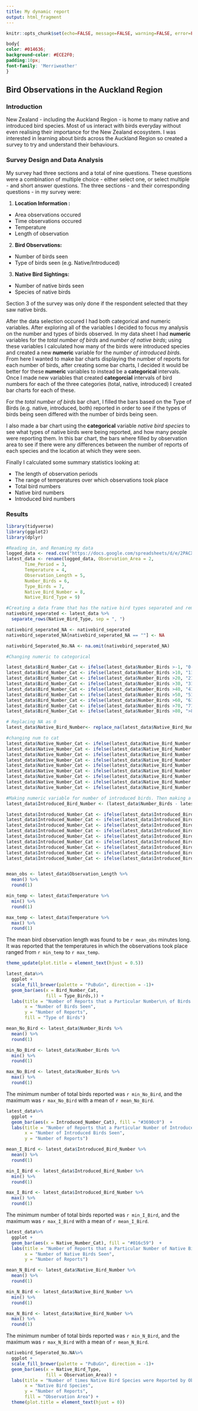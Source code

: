 ---
title: My dynamic report
output: html_fragment
---

```{r setup, include=FALSE}
knitr::opts_chunk$set(echo=FALSE, message=FALSE, warning=FALSE, error=FALSE)

```

```{css}
body{
color: #014636;
background-color: #ECE2F0;
padding:10px;
font-family: 'Merriweather'
}

```

## Bird Observations in the Auckland Region
### Introduction

New Zealand - including the Auckland Region - is home to many native and introduced bird species. Most of us interact with birds everyday without even realising their importance for the New Zealand ecosystem. I was interested in learning about birds across the Auckland Region so created a survey to try and understand their behaviours.

### Survey Design and Data Analysis

My survey had three sections and a total of nine questions. These questions were a combination of multiple choice - either select one, or select multiple - and short answer questions. The three sections - and their corresponding questions - in my survey were:

1. **Location Information :**
* Area observations occured
* Time observations occured
* Temperature
* Length of observation

2. **Bird Observations:**
* Number of birds seen
* Type of birds seen (e.g. Native/Introduced)

3. **Native Bird Sightings: **
* Number of native birds seen
* Species of native birds

Section 3 of the survey was only done if the respondent selected that they saw native birds.

After the data selection occured I had both categorical and numeric variables. After exploring all of the variables I decided to focus my analysis on the number and types of birds observed. In my data sheet I had **numeric** variables for the *total number of birds* and *number of native birds*; using these variables I calculated how many of the birds were introduced species and created a new **numeric** variable for the *number of introduced birds*. From here I wanted to make bar charts displaying the number of reports for each number of birds, after creating some bar charts, I decided it would be better for these **numeric** variables to instead be a **categorical** intervals. Once I made new variables that created **categorcial** intervals of bird numbers for each of the three categories (total, native, introduced) I created bar charts for each of these.

For the *total number of birds* bar chart, I filled the bars based on the Type of Birds (e.g. native, introduced, both) reported in order to see if the types of birds being seen differed with the number of birds being seen. 

I also made a bar chart using the **categorical** variable *native bird species* to see what types of native birds were being reported, and how many people were reporting them. In this bar chart, the bars where filled by observation area to see if there were any differences between the number of reports of each species and the location at which they were seen. 

Finally I calculated some summary statistics looking at:

* The length of observation periods
* The range of temperatures over which observations took place
* Total bird numbers
* Native bird numbers 
* Introduced bird numbers

### Results
```{r}
library(tidyverse)
library(ggplot2)
library(dplyr)

#Reading in, and Renaming my data
logged_data <- read.csv("https://docs.google.com/spreadsheets/d/e/2PACX-1vQV1bDpXEGT2cOltc9VWx7RLWkMoJDZj0SWKBKutZacfwUO50kq-43seYj9AjrGGKhSbEcBIqkzlGb4/pub?output=csv")
latest_data <- rename(logged_data, Observation_Area = 2,
       Time_Period = 3,
       Temperature = 4,
       Observation_Length = 5,
       Number_Birds = 6,
       Type_Birds = 7,
       Native_Bird_Number = 8,
       Native_Bird_Type = 9)

#Creating a data frame that has the native bird types separated and removing any blank cells.
nativebird_seperated <- latest_data %>%
  separate_rows(Native_Bird_Type, sep = ", ")

nativebird_seperated_NA <- nativebird_seperated
nativebird_seperated_NA[nativebird_seperated_NA == ""] <- NA 

nativebird_Seperated_No.NA <- na.omit(nativebird_seperated_NA)

#Changing numeric to categorical

latest_data$Bird_Number_Cat <- ifelse(latest_data$Number_Birds >-1, "0-10", latest_data$Number_Birds)
latest_data$Bird_Number_Cat <- ifelse(latest_data$Number_Birds >10, "11-20", latest_data$Bird_Number_Cat)
latest_data$Bird_Number_Cat <- ifelse(latest_data$Number_Birds >20, "21-30", latest_data$Bird_Number_Cat)
latest_data$Bird_Number_Cat <- ifelse(latest_data$Number_Birds >30, "31-40", latest_data$Bird_Number_Cat)
latest_data$Bird_Number_Cat <- ifelse(latest_data$Number_Birds >40, "41-50", latest_data$Bird_Number_Cat)
latest_data$Bird_Number_Cat <- ifelse(latest_data$Number_Birds >50, "51-60", latest_data$Bird_Number_Cat)
latest_data$Bird_Number_Cat <- ifelse(latest_data$Number_Birds >60, "61-70", latest_data$Bird_Number_Cat)
latest_data$Bird_Number_Cat <- ifelse(latest_data$Number_Birds >70, "71-80", latest_data$Bird_Number_Cat)
latest_data$Bird_Number_Cat <- ifelse(latest_data$Number_Birds >80, ">80", latest_data$Bird_Number_Cat)

# Replacing NA as 0
latest_data$Native_Bird_Number<- replace_na(latest_data$Native_Bird_Number, 0)

#changing num to cat
latest_data$Native_Number_Cat <- ifelse(latest_data$Native_Bird_Number >-1, "0-10", latest_data$Native_Bird_Number)
latest_data$Native_Number_Cat <- ifelse(latest_data$Native_Bird_Number >10, "11-20", latest_data$Native_Number_Cat)
latest_data$Native_Number_Cat <- ifelse(latest_data$Native_Bird_Number >20, "21-30", latest_data$Native_Number_Cat)
latest_data$Native_Number_Cat <- ifelse(latest_data$Native_Bird_Number >30, "31-40", latest_data$Native_Number_Cat)
latest_data$Native_Number_Cat <- ifelse(latest_data$Native_Bird_Number >40, "41-50", latest_data$Native_Number_Cat)
latest_data$Native_Number_Cat <- ifelse(latest_data$Native_Bird_Number >50, "51-60", latest_data$Native_Number_Cat)
latest_data$Native_Number_Cat <- ifelse(latest_data$Native_Bird_Number >60, "61-70", latest_data$Native_Number_Cat)
latest_data$Native_Number_Cat <- ifelse(latest_data$Native_Bird_Number >70, "71-80", latest_data$Native_Number_Cat)
latest_data$Native_Number_Cat <- ifelse(latest_data$Native_Bird_Number >80, ">80", latest_data$Native_Number_Cat)

#Making numeric variable for number of introduced birds. Then making a categorical variable for the same thing.
latest_data$Introduced_Bird_Number <- (latest_data$Number_Birds - latest_data$Native_Bird_Number)

latest_data$Introduced_Number_Cat <- ifelse(latest_data$Introduced_Bird_Number >-1, "0-10", latest_data$Introduced_Bird_Number)
latest_data$Introduced_Number_Cat <- ifelse(latest_data$Introduced_Bird_Number >10, "11-20", latest_data$Introduced_Number_Cat)
latest_data$Introduced_Number_Cat <- ifelse(latest_data$Introduced_Bird_Number >20, "21-30", latest_data$Introduced_Number_Cat)
latest_data$Introduced_Number_Cat <- ifelse(latest_data$Introduced_Bird_Number >30, "31-40", latest_data$Introduced_Number_Cat)
latest_data$Introduced_Number_Cat <- ifelse(latest_data$Introduced_Bird_Number >40, "41-50", latest_data$Introduced_Number_Cat)
latest_data$Introduced_Number_Cat <- ifelse(latest_data$Introduced_Bird_Number >50, "51-60", latest_data$Introduced_Number_Cat)
latest_data$Introduced_Number_Cat <- ifelse(latest_data$Introduced_Bird_Number >60, "61-70", latest_data$Introduced_Number_Cat)
latest_data$Introduced_Number_Cat <- ifelse(latest_data$Introduced_Bird_Number >70, "71-80", latest_data$Introduced_Number_Cat)
latest_data$Introduced_Number_Cat <- ifelse(latest_data$Introduced_Bird_Number >80, ">80", latest_data$Introduced_Number_Cat)


mean_obs <- latest_data$Observation_Length %>%
  mean() %>%
  round(1)

min_temp <- latest_data$Temperature %>%
  min() %>%
  round(1)

max_temp <- latest_data$Temperature %>%
  max() %>%
  round(1)
```

The mean bird observation length was found to be `r mean_obs` minutes long. It was reported that the temperatures in which the observations took place ranged from `r min_temp` to  `r max_temp`.


```{r}
theme_update(plot.title = element_text(hjust = 0.5))

latest_data%>%
  ggplot +
  scale_fill_brewer(palette = "PuBuGn", direction = -1)+
  geom_bar(aes(x = Bird_Number_Cat,
               fill = Type_Birds,)) +
  labs(title = "Number of Reports that a Particular Number\n\ of Birds (total) were seen by Type of Bird",
       x = "Number of Birds Seen",
       y = "Number of Reports",
       fill = "Type of Birds") 

mean_No_Bird <- latest_data$Number_Birds %>%
  mean() %>%
  round(1)

min_No_Bird <- latest_data$Number_Birds %>%
  min() %>%
  round(1)

max_No_Bird <- latest_data$Number_Birds %>%
  max() %>%
  round(1)


```

The minimum number of total birds reported was `r min_No_Bird`, and the maximum was `r max_No_Bird` with a mean of `r mean_No_Bird`.

```{r}

latest_data%>%
  ggplot +
  geom_bar(aes(x = Introduced_Number_Cat), fill = "#3690c0")  +
  labs(title = "Number of Reports that a Particular Number of Introduced Birds were seen",
       x = "Number of Introduced Birds Seen",
       y = "Number of Reports")

mean_I_Bird <- latest_data$Introduced_Bird_Number %>%
  mean() %>%
  round(1)

min_I_Bird <- latest_data$Introduced_Bird_Number %>%
  min() %>%
  round(1)

max_I_Bird <- latest_data$Introduced_Bird_Number %>%
  max() %>%
  round(1)

```

The minimum number of total birds reported was `r min_I_Bird`, and the maximum was `r max_I_Bird` with a mean of `r mean_I_Bird`.

```{r}


latest_data%>%
  ggplot +
  geom_bar(aes(x = Native_Number_Cat), fill = "#016c59")  +
  labs(title = "Number of Reports that a Particular Number of Native Birds were seen",
       x = "Number of Native Birds Seen",
       y = "Number of Reports")

mean_N_Bird <- latest_data$Native_Bird_Number %>%
  mean() %>%
  round(1)

min_N_Bird <- latest_data$Native_Bird_Number %>%
  min() %>%
  round(1)

max_N_Bird <- latest_data$Native_Bird_Number %>%
  max() %>%
  round(1)


```

The minimum number of total birds reported was `r min_N_Bird`, and the maximum was `r max_N_Bird` with a mean of `r mean_N_Bird`.


```{r}

nativebird_Seperated_No.NA%>%
  ggplot + 
  scale_fill_brewer(palette = "PuBuGn", direction = -1)+
  geom_bar(aes(x = Native_Bird_Type,
               fill = Observation_Area)) +
  labs(title = "Number of times Native Bird Species were Reported by Observation Area",
       x = "Native Bird Species",
       y = "Number of Reports",
       fill = "Observation Area") +
  theme(plot.title = element_text(hjust = 0))
```
